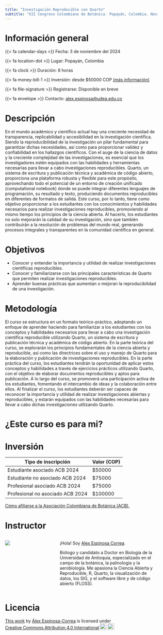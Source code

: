 ```yaml
---
title: "Investigación Reproducible con Quarto"
subtitle: "XII Congreso Colombiano de Botánica. Popayán, Colombia. Noviembre 4 al 8 del 2024."
---
```


# Información general

{{< fa calendar-days >}} Fecha: 3 de noviembre del 2024

{{< fa location-dot >}} Lugar: Popayán, Colombia

{{< fa clock >}} Duración: 8 horas

{{< fa money-bill-1 >}} Inversión: desde $50000 COP [(más información)](sec-inversion)

{{< fa file-signature >}} Registrarse: Disponible en breve

{{< fa envelope >}} Contacto: [alex.espinosa@udea.edu.co](mailto:alex.espinosa@udea.edu.co)

# Descripción

En el mundo académico y científico actual hay una creciente necesidad de transparencia, replicabilidad y accesibilidad en la investigación científica. Siendo la reproducibilidad de la investigación un pilar fundamental para garantizar dichas necesidades, así como para proporcionar validez y confiabilidad en los hallazgos científicos. Con el auge de la ciencia de datos y la creciente complejidad de las investigaciones, es esencial que los investigadores estén equipados con las habilidades y herramientas necesarias para llevar a cabo investigaciones reproducibles. Quarto, un sistema de escritura y publicación técnica y académica de código abierto, proporciona una plataforma robusta y flexible para este propósito, aprovechando todo el potencial de un entorno de creación unificado (computational notebook) donde se puede integrar diferentes lenguajes de programación, su resultado y texto, produciendo documentos reproducibles en diferentes de formatos de salida. Este curso, por lo tanto, tiene como objetivo proporcionar a los estudiantes con los conocimientos y habilidades necesarios para realizar investigaciones reproducibles, promoviendo al mismo tiempo los principios de la ciencia abierta. Al hacerlo, los estudiantes no solo mejorarán la calidad de su investigación, sino que también contribuirán a la resolución de problemas del mundo real, generando procesos integrales y transparentes en la comunidad científica en general.

# Objetivos

-   Conocer y entender la importancia y utilidad de realizar investigaciones científicas reproducibles.
-   Conocer y familiarizarse con las principales características de Quarto que permiten realizar investigaciones reproducibles.
-   Aprender buenas prácticas que aumentan o mejoran la reproducibilidad de una investigación.

# Metodología

El curso se estructura en un formato teórico-práctico, adoptando un enfoque de aprender haciendo para familiarizar a los estudiantes con los conceptos y habilidades necesarios para llevar a cabo una investigación científica reproducible utilizando Quarto, un sistema de escritura y publicación técnica y académica de código abierto. En la parte teórica del curso, se explorarán los principios fundamentales de la ciencia abierta y reproducible, así como las directrices sobre el uso y manejo de Quarto para la elaboración y publicación de investigaciones reproducibles. En la parte práctica del curso, los estudiantes tendrán la oportunidad de aplicar estos conceptos y habilidades a través de ejercicios prácticos utilizando Quarto, con el objetivo de elaborar documentos reproducibles y aptos para publicación. A lo largo del curso, se promoverá una participación activa de los estudiantes, fomentando el intercambio de ideas y la colaboración entre ellos. Al finalizar el curso, los estudiantes deberán ser capaces de reconocer la importancia y utilidad de realizar investigaciones abiertas y reproducibles, y estarán equipados con las habilidades necesarias para llevar a cabo dichas investigaciones utilizando Quarto.

# ¿Este curso es para mi?

# Inversión {#sec-inversion}

| Tipo de inscripción              | Valor (COP) |
|----------------------------------|---------------------------|
| Estudiante asociado ACB 2024     | \$50000                   |
| Estudiante no asociado ACB 2024  | \$75000                   |
| Profesional asociado ACB 2024    | \$75000                   |
| Profesional no asociado ACB 2024 | \$100000                  |

[Cómo afiliarse a la Asociación Colombiana de Botánica (ACB).](https://congresobotanica.org/afiliacion-acb/)

# Instructor

:::: {.columns}
::: {.column width="25%"}
![](images/profile.jpeg)
:::

::: {.column width="5%"}

:::

::: {.column width="70%"}
¡Hola! Soy [Alex Espinosa Correa](http://alexespinosaco.github.io).

Biólogo y candidato a Doctor en Biología de la Universidad de Antioquia, especializado en el campo de la botánica, la palinología y la aerobiología. Me apasiona la Ciencia Abierta y Reproducible, R, Quarto, la visualización de datos, los SIG, y el software libre y de código abierto (FLOSS).
:::
::::

# Licencia

<p xmlns:cc="http://creativecommons.org/ns#">

<a rel="cc:attributionURL" href="https://geobota.github.io/xii-ccb-quarto/">This work</a> by <a rel="cc:attributionURL dct:creator" property="cc:attributionName" href="http://alexespinosaco.github.io">Álex Espinosa-Correa</a> is licensed under <a href="https://creativecommons.org/licenses/by/4.0/?ref=chooser-v1" target="_blank" rel="license noopener noreferrer" style="display:inline-block;">Creative Commons Attribution 4.0 International<img src="https://mirrors.creativecommons.org/presskit/icons/cc.svg?ref=chooser-v1" style="height:22px!important;margin-left:3px;vertical-align:text-bottom;"/><img src="https://mirrors.creativecommons.org/presskit/icons/by.svg?ref=chooser-v1" style="height:22px!important;margin-left:3px;vertical-align:text-bottom;"/></a>

</p>
